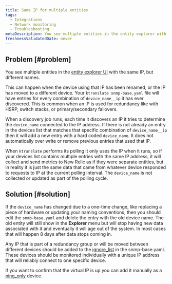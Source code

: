 ```yaml
---
title: Same IP for multiple entities
tags:
  - Integrations
  - Network monitoring
  - Troubleshooting
metaDescription: You see multiple entities in the entity explorer with the same IP, but different names.
freshnessValidatedDate: never
---
```


## Problem [#problem]

You see multiple entities in the [entity explorer UI](/docs/new-relic-solutions/new-relic-one/core-concepts/new-relic-explorer-view-performance-across-apps-services-hosts#find) with the same IP, but different names.

This can happen when the device using that IP has been renamed, or the IP has moved to a different device.  Your `ktranslate snmp-base.yaml` file will have entries for every combination of `device_name__ip` it has ever discovered.  This is common when an IP is used for redundancy like with HSRP, switch stacks, or primary/secondary failovers.

When a discovery job runs, each time it discovers an IP it tries to determine the `device_name` connected to the IP address.  If there is not already an entry in the devices list that matches that specific combination of `device_name__ip` then it will add a new entry with a hard coded `device_name`.  It does not automatically over write or remove previous entries that used that IP.

When `ktranslate` performs its polling it only uses the IP when it runs, so if your devices list contains multiple entries with the same IP address, it will collect and send metrics to New Relic as if they were separate entities, but in reality it is just the same data that came from whatever device responded to requests to IP at the current polling interval.  The `device_name` is not collected or updated as part of the polling cycle.

## Solution [#solution]

If the `device_name` has changed due to a one-time change, like replacing a piece of hardware or updating your naming conventions, then you should edit the `snmb-base.yaml` and delete the entry with the old device name.  The old entity will still show in the <DNT>**Explorer**</DNT> menu but will stop having new data associated with it and eventually it will age out of the system. In most cases that will happen 8 days after data stops coming in.

Any IP that is part of a redundancy group or will be moved between different devices should be added to the [ignore_list](/docs/network-performance-monitoring/advanced/advanced-config/#discovery) in the snmp-base.yaml.  These devices should be monitored individually with a unique IP address that will reliably connect to one specific device.

If you want to confirm that the virtual IP is up you can add it manually as a [ping_only](/docs/network-performance-monitoring/advanced/advanced-config/#response_time-attribute) device.
